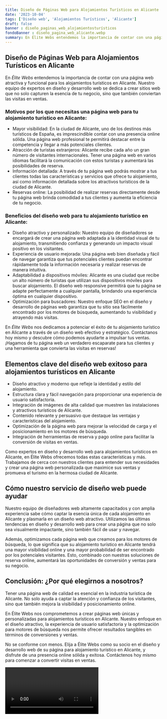 ```yaml
---
title: Diseño de Páginas Web para Alojamientos Turísticos en Alicante
date: '2023-10-04'
tags: ['Diseño web', 'Alojamientos Turísticos', 'Alicante']
draft: false
banner : diseño_paginas_web_alojamientosturísticos
fondoBanner : diseño_pagina_web_alicante.webp
summary: En Élite Webs entendemos la importancia de contar con una página web atractiva y funcional para los alojamientos turísticos en Alicante. Nuestro equipo de expertos en diseño y desarrollo web se dedica a crear sitios web que no solo capturen la esencia de tu negocio, sino que también conviertan las visitas en ventas. 
---
```


## Diseño de Páginas Web para Alojamientos Turísticos en Alicante

En *Élite Webs* entendemos la importancia de contar con una página web atractiva y funcional para los alojamientos turísticos en Alicante. Nuestro equipo de expertos en diseño y desarrollo web se dedica a crear sitios web que no solo capturen la esencia de tu negocio, sino que también conviertan las visitas en ventas. 

### Motivos por los que necesitas una página web para tu alojamiento turístico en Alicante:

- Mayor visibilidad: En la ciudad de Alicante, uno de los destinos más turísticos de España, es imprescindible contar con una presencia online sólida. Una página web profesional te permitirá destacar entre la competencia y llegar a más potenciales clientes.
- Atracción de turistas extranjeros: Alicante recibe cada año un gran número de visitantes internacionales. Tener una página web en varios idiomas facilitará la comunicación con estos turistas y aumentará las posibilidades de reserva.
- Información detallada: A través de tu página web podrás mostrar a tus clientes todas las características y servicios que ofrece tu alojamiento, así como información detallada sobre los atractivos turísticos de la ciudad de Alicante.
- Reservas online: La posibilidad de realizar reservas directamente desde tu página web brinda comodidad a tus clientes y aumenta la eficiencia de tu negocio.

### Beneficios del diseño web para tu alojamiento turístico en Alicante:

- Diseño atractivo y personalizado: Nuestro equipo de diseñadores se encargará de crear una página web adaptada a la identidad visual de tu alojamiento, transmitiendo confianza y generando un impacto visual positivo en los visitantes.
- Experiencia de usuario mejorada: Una página web bien diseñada y fácil de navegar garantiza que tus potenciales clientes puedan encontrar rápidamente toda la información necesaria y realizar reservas de manera intuitiva.
- Adaptabilidad a dispositivos móviles: Alicante es una ciudad que recibe un alto número de turistas que utilizan sus dispositivos móviles para buscar alojamiento. El diseño web responsive permitirá que tu página se adapte perfectamente a cualquier pantalla, brindando una experiencia óptima en cualquier dispositivo.
- Optimización para buscadores: Nuestro enfoque SEO en el diseño y desarrollo de páginas web garantiza que tu sitio sea fácilmente encontrado por los motores de búsqueda, aumentando tu visibilidad y atrayendo más visitas.

En *Élite Webs* nos dedicamos a potenciar el éxito de tu alojamiento turístico en Alicante a través de un diseño web efectivo y estratégico. Contáctanos hoy mismo y descubre cómo podemos ayudarte a impulsar tus ventas. ¡Hagamos de tu página web un verdadero escaparate para tus clientes y una herramienta que convierta las visitas en reservas!

<GifSeo />

<Cta />

## Elementos clave del diseño web exitoso para alojamientos turísticos en Alicante

- Diseño atractivo y moderno que refleje la identidad y estilo del alojamiento.
- Estructura clara y fácil navegación para proporcionar una experiencia de usuario satisfactoria.
- Integración de imágenes de alta calidad que muestren las instalaciones y atractivos turísticos de Alicante.
- Contenido relevante y persuasivo que destaque las ventajas y características del alojamiento.
- Optimización de la página web para mejorar la velocidad de carga y el posicionamiento en los motores de búsqueda.
- Integración de herramientas de reserva y pago online para facilitar la conversión de visitas en ventas.

Como expertos en diseño y desarrollo web para alojamientos turísticos en Alicante, en Élite Webs ofrecemos todas estas características y más. Trabajamos de cerca con nuestros clientes para entender sus necesidades y crear una página web personalizada que maximice sus ventas y promueva el turismo en la hermosa ciudad de Alicante.

## Cómo nuestro servicio de diseño web puede ayudar

Nuestro equipo de diseñadores web altamente capacitados y con amplia experiencia sabe cómo captar la esencia única de cada alojamiento en Alicante y plasmarla en un diseño web atractivo. Utilizamos las últimas tendencias en diseño y desarrollo web para crear una página que no solo sea visualmente impactante, sino también fácil de usar y navegar.

Además, optimizamos cada página web que creamos para los motores de búsqueda, lo que significa que su alojamiento turístico en Alicante tendrá una mayor visibilidad online y una mayor probabilidad de ser encontrado por los potenciales visitantes. Esto, combinado con nuestras soluciones de reserva online, aumentará las oportunidades de conversión y ventas para su negocio.

## Conclusión: ¿Por qué elegirnos a nosotros?

Tener una página web de calidad es esencial en la industria turística de Alicante. No solo ayuda a captar la atención y confianza de los visitantes, sino que también mejora la visibilidad y posicionamiento online.

En Élite Webs nos comprometemos a crear páginas web únicas y personalizadas para alojamientos turísticos en Alicante. Nuestro enfoque en el diseño atractivo, la experiencia de usuario satisfactoria y la optimización para motores de búsqueda nos permite ofrecer resultados tangibles en términos de conversiones y ventas.

No se conforme con menos. Elija a Élite Webs como su socio en el diseño y desarrollo web de su página para alojamiento turístico en Alicante, y disfrute de una presencia online sólida y exitosa. Contáctenos hoy mismo para comenzar a convertir visitas en ventas.

<Video />

<CtaBot job='Alojamientos Turísticos' city='Alicante'/>

<Gmaps query='Alicante+españa+maps' />